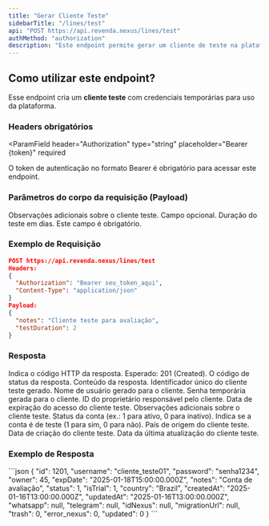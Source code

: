 ```yaml
---
title: "Gerar Cliente Teste"
sidebarTitle: "/lines/test"
api: "POST https://api.revenda.nexus/lines/test"
authMethod: "authorization"
description: "Este endpoint permite gerar um cliente de teste na plataforma Nexus."
---
```


## Como utilizar este endpoint?

Esse endpoint cria um **cliente teste** com credenciais temporárias para uso da plataforma.

### Headers obrigatórios

<ParamField
  header="Authorization"
  type="string"
  placeholder="Bearer {token}"
  required
>
  O token de autenticação no formato Bearer é obrigatório para acessar este
  endpoint.
</ParamField>

### Parâmetros do corpo da requisição (Payload)

<ParamField body="notes" type="string" placeholder="Observações">
  Observações adicionais sobre o cliente teste. Campo opcional.
</ParamField>

<ParamField body="testDuration" type="number" placeholder="1" required>
  Duração do teste em dias. Este campo é obrigatório.
</ParamField>

### Exemplo de Requisição

```json
POST https://api.revenda.nexus/lines/test
Headers:
{
  "Authorization": "Bearer seu_token_aqui",
  "Content-Type": "application/json"
}
Payload:
{
  "notes": "Cliente teste para avaliação",
  "testDuration": 2
}
```

### Resposta

<ResponseField name="status" type="number">
  Indica o código HTTP da resposta. Esperado: 201 (Created).
</ResponseField>

<ResponseField name="code" type="string">
  O código de status da resposta.
</ResponseField>

<ResponseField name="response" type="object">
Conteúdo da resposta.

<Expandable title="Mostrar objeto">
<ResponseField name="id" type="number">
  Identificador único do cliente teste gerado.
</ResponseField>

<ResponseField name="username" type="string">
  Nome de usuário gerado para o cliente.
</ResponseField>

<ResponseField name="password" type="string">
  Senha temporária gerada para o cliente.
</ResponseField>

<ResponseField name="owner" type="number">
  ID do proprietário responsável pelo cliente.
</ResponseField>

<ResponseField name="expDate" type="string">
  Data de expiração do acesso do cliente teste.
</ResponseField>

<ResponseField name="notes" type="string">
  Observações adicionais sobre o cliente teste.
</ResponseField>

<ResponseField name="status" type="number">
  Status da conta (ex.: 1 para ativo, 0 para inativo).
</ResponseField>

<ResponseField name="isTrial" type="number">
  Indica se a conta é de teste (1 para sim, 0 para não).
</ResponseField>

<ResponseField name="country" type="string">
  País de origem do cliente teste.
</ResponseField>

<ResponseField name="createdAt" type="string">
  Data de criação do cliente teste.
</ResponseField>

<ResponseField name="updatedAt" type="string">
  Data da última atualização do cliente teste.
</ResponseField>
</Expandable>
</ResponseField>

### Exemplo de Resposta

<ResponseExample>
```json
{
  "id": 1201,
  "username": "cliente_teste01",
  "password": "senha1234",
  "owner": 45,
  "expDate": "2025-01-18T15:00:00.000Z",
  "notes": "Conta de avaliação",
  "status": 1,
  "isTrial": 1,
  "country": "Brazil",
  "createdAt": "2025-01-16T13:00:00.000Z",
  "updatedAt": "2025-01-16T13:00:00.000Z",
  "whatsapp": null,
  "telegram": null,
  "idNexus": null,
  "migrationUrl": null,
  "trash": 0,
  "error_nexus": 0,
  "updated": 0
}
```
</ResponseExample>

